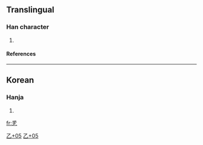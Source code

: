 ==Translingual==
===Han character===
{{Han char|rad=乙|as=05|sn=6|four=|canj=竹火木弓 (HFDN)}}
# {{defn|Han}}
====References====
{{Han ref|kx=0084.141|dj=0171.191|hdz=10053.081|uh=4E6F|ud=20079}}
----
==Korean==
===Hanja===
{{ko-hanja|hangeul=[[올]]|rv=ol|mr=ol}}
# {{defn|Korean}}


[[Category:CJKV Character articles lacking a common meaning|乙+05]]
[[Category:Korean-only CJKV Characters|乙+05]]

[[fr:乯]]